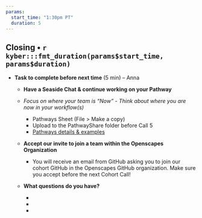 ```yaml
---
params: 
  start_time: "1:30pm PT"
  duration: 5
---
```


## Closing • `r kyber:::fmt_duration(params$start_time, params$duration)`

-   **Task to complete before next time** (5 min) – Anna
    -   **Have a Seaside Chat & continue working on your Pathway**

    -   *Focus on where your team is “Now” - Think about where you are now in your workflow(s)*

        -   Pathways Sheet (File \> Make a copy)
        -   Upload to the PathwayShare folder before Call 5
        -   [Pathways details & examples](https://openscapes.github.io/series/core-lessons/pathways)

    -   **Accept our invite to join a team within the Openscapes Organization**

        -   You will receive an email from GitHub asking you to join our cohort GitHub in the Openscapes GitHub organization. Make sure you accept before the next Cohort Call!

    -   **What questions do you have?**

        -   

        -   

        -   
